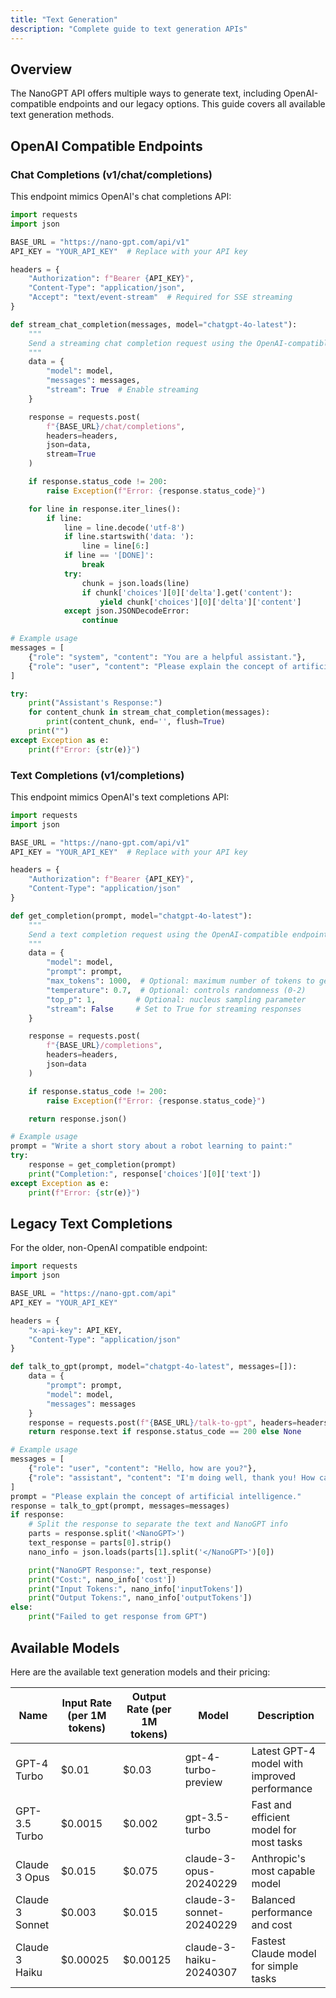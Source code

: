 ```yaml
---
title: "Text Generation"
description: "Complete guide to text generation APIs"
---
```


## Overview

The NanoGPT API offers multiple ways to generate text, including OpenAI-compatible endpoints and our legacy options. This guide covers all available text generation methods.

## OpenAI Compatible Endpoints

### Chat Completions (v1/chat/completions)

This endpoint mimics OpenAI's chat completions API:

```python
import requests
import json

BASE_URL = "https://nano-gpt.com/api/v1"
API_KEY = "YOUR_API_KEY"  # Replace with your API key

headers = {
    "Authorization": f"Bearer {API_KEY}",
    "Content-Type": "application/json",
    "Accept": "text/event-stream"  # Required for SSE streaming
}

def stream_chat_completion(messages, model="chatgpt-4o-latest"):
    """
    Send a streaming chat completion request using the OpenAI-compatible endpoint.
    """
    data = {
        "model": model,
        "messages": messages,
        "stream": True  # Enable streaming
    }

    response = requests.post(
        f"{BASE_URL}/chat/completions",
        headers=headers,
        json=data,
        stream=True
    )

    if response.status_code != 200:
        raise Exception(f"Error: {response.status_code}")

    for line in response.iter_lines():
        if line:
            line = line.decode('utf-8')
            if line.startswith('data: '):
                line = line[6:]
            if line == '[DONE]':
                break
            try:
                chunk = json.loads(line)
                if chunk['choices'][0]['delta'].get('content'):
                    yield chunk['choices'][0]['delta']['content']
            except json.JSONDecodeError:
                continue

# Example usage
messages = [
    {"role": "system", "content": "You are a helpful assistant."},
    {"role": "user", "content": "Please explain the concept of artificial intelligence."}
]

try:
    print("Assistant's Response:")
    for content_chunk in stream_chat_completion(messages):
        print(content_chunk, end='', flush=True)
    print("")
except Exception as e:
    print(f"Error: {str(e)}")
```

### Text Completions (v1/completions)

This endpoint mimics OpenAI's text completions API:

```python
import requests
import json

BASE_URL = "https://nano-gpt.com/api/v1"
API_KEY = "YOUR_API_KEY"  # Replace with your API key

headers = {
    "Authorization": f"Bearer {API_KEY}",
    "Content-Type": "application/json"
}

def get_completion(prompt, model="chatgpt-4o-latest"):
    """
    Send a text completion request using the OpenAI-compatible endpoint.
    """
    data = {
        "model": model,
        "prompt": prompt,
        "max_tokens": 1000,  # Optional: maximum number of tokens to generate
        "temperature": 0.7,  # Optional: controls randomness (0-2)
        "top_p": 1,         # Optional: nucleus sampling parameter
        "stream": False     # Set to True for streaming responses
    }

    response = requests.post(
        f"{BASE_URL}/completions",
        headers=headers,
        json=data
    )

    if response.status_code != 200:
        raise Exception(f"Error: {response.status_code}")

    return response.json()

# Example usage
prompt = "Write a short story about a robot learning to paint:"
try:
    response = get_completion(prompt)
    print("Completion:", response['choices'][0]['text'])
except Exception as e:
    print(f"Error: {str(e)}")
```

## Legacy Text Completions

For the older, non-OpenAI compatible endpoint:

```python
import requests
import json

BASE_URL = "https://nano-gpt.com/api"
API_KEY = "YOUR_API_KEY"

headers = {
    "x-api-key": API_KEY,
    "Content-Type": "application/json"
}

def talk_to_gpt(prompt, model="chatgpt-4o-latest", messages=[]):
    data = {
        "prompt": prompt,
        "model": model,
        "messages": messages
    }
    response = requests.post(f"{BASE_URL}/talk-to-gpt", headers=headers, json=data)
    return response.text if response.status_code == 200 else None

# Example usage
messages = [
    {"role": "user", "content": "Hello, how are you?"},
    {"role": "assistant", "content": "I'm doing well, thank you! How can I assist you today?"}
]
prompt = "Please explain the concept of artificial intelligence."
response = talk_to_gpt(prompt, messages=messages)
if response:
    # Split the response to separate the text and NanoGPT info
    parts = response.split('<NanoGPT>')
    text_response = parts[0].strip()
    nano_info = json.loads(parts[1].split('</NanoGPT>')[0])

    print("NanoGPT Response:", text_response)
    print("Cost:", nano_info['cost'])
    print("Input Tokens:", nano_info['inputTokens'])
    print("Output Tokens:", nano_info['outputTokens'])
else:
    print("Failed to get response from GPT")
```

## Available Models

Here are the available text generation models and their pricing:

| Name | Input Rate (per 1M tokens) | Output Rate (per 1M tokens) | Model | Description |
|------|----------------------------|-----------------------------|-------|-------------|
| GPT-4 Turbo | $0.01 | $0.03 | gpt-4-turbo-preview | Latest GPT-4 model with improved performance |
| GPT-3.5 Turbo | $0.0015 | $0.002 | gpt-3.5-turbo | Fast and efficient model for most tasks |
| Claude 3 Opus | $0.015 | $0.075 | claude-3-opus-20240229 | Anthropic's most capable model |
| Claude 3 Sonnet | $0.003 | $0.015 | claude-3-sonnet-20240229 | Balanced performance and cost |
| Claude 3 Haiku | $0.00025 | $0.00125 | claude-3-haiku-20240307 | Fastest Claude model for simple tasks | 